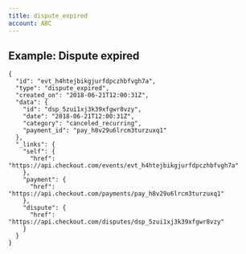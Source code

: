 ```yaml
---
title: dispute_expired
account: ABC
---
```


Example: Dispute expired
------------------------

    {
      "id": "evt_h4htejbikgjurfdpczhbfvgh7a",
      "type": "dispute_expired",
      "created_on": "2018-06-21T12:00:31Z",
      "data": {
        "id": "dsp_5zui1xj3k39xfgwr8vzy",
        "date": "2018-06-21T12:00:31Z",
        "category": "canceled_recurring",
        "payment_id": "pay_h8v29u6lrcm3turzuxq1"
      },
      "_links": {
        "self": {
          "href": "https://api.checkout.com/events/evt_h4htejbikgjurfdpczhbfvgh7a"
        },
        "payment": {
          "href": "https://api.checkout.com/payments/pay_h8v29u6lrcm3turzuxq1"
        }, 
        "dispute": {
          "href": "https://api.checkout.com/disputes/dsp_5zui1xj3k39xfgwr8vzy"
        }
      }
    }
